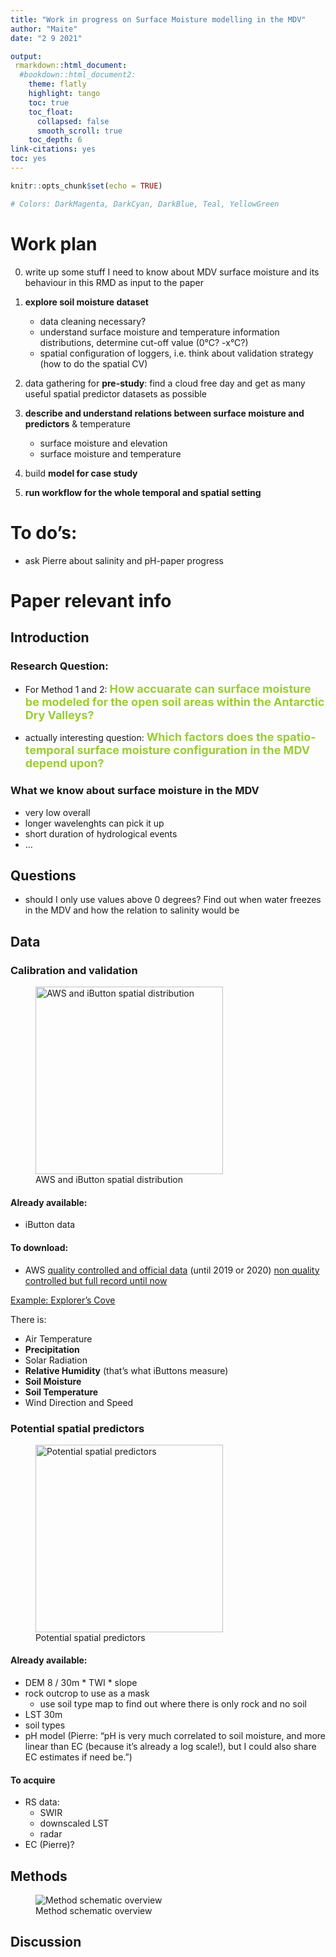 ```yaml
---
title: "Work in progress on Surface Moisture modelling in the MDV"
author: "Maite"
date: "2 9 2021"

output: 
 rmarkdown::html_document:
  #bookdown::html_document2:
    theme: flatly
    highlight: tango
    toc: true
    toc_float:
      collapsed: false
      smooth_scroll: true
    toc_depth: 6
link-citations: yes
toc: yes
---
```


```r
knitr::opts_chunk$set(echo = TRUE)

# Colors: DarkMagenta, DarkCyan, DarkBlue, Teal, YellowGreen
```

# Work plan

0. write up some stuff I need to know about MDV surface moisture and its behaviour in this RMD as input to the paper 


1. **explore soil moisture dataset**
      * data cleaning necessary? 
      * understand surface moisture and temperature information distributions, determine cut-off value (0°C? -x°C?) 
      * spatial configuration of loggers, i.e. think about validation strategy (how to do the spatial CV)
2. data gathering for **pre-study**: find a cloud free day and get as many useful spatial predictor datasets as possible 
3. **describe and understand relations between surface moisture and predictors** & temperature
      * surface moisture and elevation
      * surface moisture and temperature 
4. build **model for case study**
4. **run workflow for the whole temporal and spatial setting** 

# To do's: 
* ask Pierre about salinity and pH-paper progress

# Paper relevant info

## Introduction

### Research Question:

* For Method 1 and 2:  <font size="4"> <span style="color:YellowGreen">**How accuarate can surface moisture be modeled for the open soil areas within the Antarctic Dry Valleys? **</span> </font> 


* actually interesting question:  <font size="4"> <span style="color:YellowGreen">**Which factors does the spatio-temporal surface moisture configuration in the MDV depend upon?**</span> </font>  

### What we know about surface moisture in the MDV

* very low overall
* longer wavelenghts can pick it up 
* short duration of hydrological events
* ...

## Questions

* should I only use values above 0 degrees? Find out when water freezes in the 
MDV and how the relation to salinity would be

## Data 

### Calibration and validation 
![AWS and iButton spatial distribution](map_stations_s.png){width=300}

#### Already available: 
* iButton data

#### To download: 
* AWS 
[quality controlled and official data](https://mcm.lternet.edu/meteorology-data-sets) (until 2019 or 2020)
[non quality controlled but full record until now](https://mcm.lternet.edu/meteorology-real-time-data)  

[Example: Explorer's Cove](https://mcm.lternet.edu/content/high-frequency-measurements-explorers-cove-meteorological-station-exem-mcmurdo-dry-valleys)

There is:

* Air Temperature
* **Precipitation**
* Solar Radiation
* **Relative Humidity** (that's what iButtons measure)
* **Soil Moisture**
* **Soil Temperature** 
* Wind Direction and Speed


### Potential spatial predictors
![Potential spatial predictors](spatial_predictors.png){width=300}

#### Already available: 
* DEM 8 / 30m
        * TWI
        * slope
* rock outcrop to use as a mask 
  * use soil type map to find out where there is only rock and no soil
* LST 30m 
* soil types
* pH model (Pierre: "pH is very much correlated to soil moisture, and more linear 
than EC (because it's already a log scale!), but I could also share EC estimates if need be.") 

      
      
#### To acquire
* RS data: 
    * SWIR 
    * downscaled LST 
    * radar
* EC (Pierre)?

## Methods

![Method schematic overview](Method.png)


## Discussion




